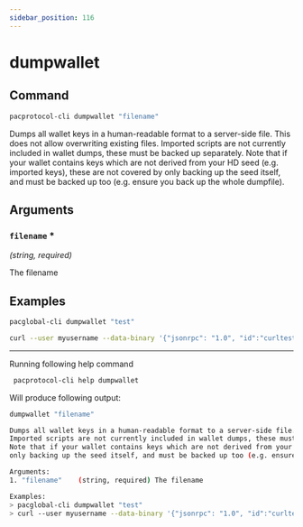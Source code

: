 ```yaml
---
sidebar_position: 116
---
```


# dumpwallet
## Command

```bash
pacprotocol-cli dumpwallet "filename"
```

Dumps all wallet keys in a human-readable format to a server-side file. This does not allow overwriting existing files.
Imported scripts are not currently included in wallet dumps, these must be backed up separately.
Note that if your wallet contains keys which are not derived from your HD seed (e.g. imported keys), these are not covered by
only backing up the seed itself, and must be backed up too (e.g. ensure you back up the whole dumpfile).



## Arguments

### `filename` <span class='asterisk'>*</span>
*(string, required)*

The filename


## Examples
```bash
pacglobal-cli dumpwallet "test"
```

```bash
curl --user myusername --data-binary '{"jsonrpc": "1.0", "id":"curltest", "method": "dumpwallet", "params": ["test"] }' -H 'content-type: text/plain;' http://127.0.0.1:1111/
```


___

Running following help command
```bash
 pacprotocol-cli help dumpwallet
```
Will produce following output:


```bash
dumpwallet "filename"

Dumps all wallet keys in a human-readable format to a server-side file. This does not allow overwriting existing files.
Imported scripts are not currently included in wallet dumps, these must be backed up separately.
Note that if your wallet contains keys which are not derived from your HD seed (e.g. imported keys), these are not covered by
only backing up the seed itself, and must be backed up too (e.g. ensure you back up the whole dumpfile).

Arguments:
1. "filename"    (string, required) The filename

Examples:
> pacglobal-cli dumpwallet "test"
> curl --user myusername --data-binary '{"jsonrpc": "1.0", "id":"curltest", "method": "dumpwallet", "params": ["test"] }' -H 'content-type: text/plain;' http://127.0.0.1:1111/

```

